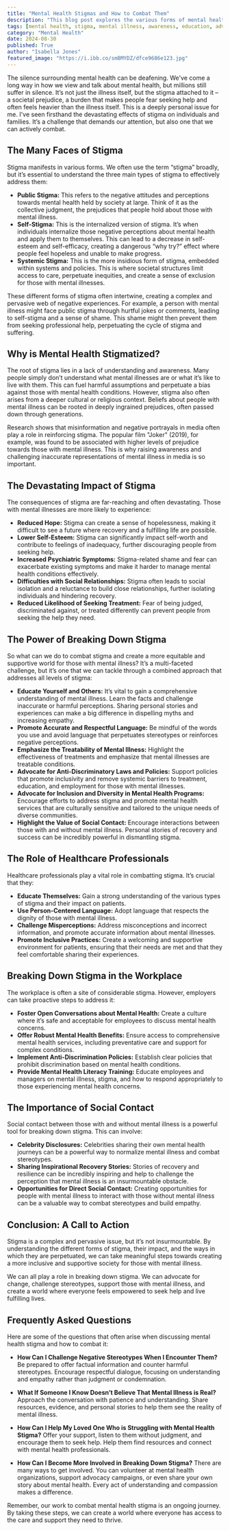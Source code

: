 ```yaml
---
title: "Mental Health Stigmas and How to Combat Them"
description: "This blog post explores the various forms of mental health stigma and its devastating impact. It provides practical strategies to combat stigma, including promoting education, accurate language, and inclusive policies. It also highlights the crucial role of healthcare professionals and employers in creating a supportive environment for those with mental illnesses."
tags: [mental health, stigma, mental illness, awareness, education, advocacy, discrimination, treatment, support, empathy, inclusion, diversity, healthcare, workplace, social contact, recovery, resilience]
category: "Mental Health"
date: 2024-08-30
published: True
author: "Isabella Jones"
featured_image: "https://i.ibb.co/smBMYDZ/dfce9686e123.jpg"
---
```



The silence surrounding mental health can be deafening. We've come a long way in how we view and talk about mental health, but millions still suffer in silence. It’s not just the illness itself, but the stigma attached to it – a societal prejudice, a burden that makes people fear seeking help and often feels heavier than the illness itself. This is a deeply personal issue for me. I've seen firsthand the devastating effects of stigma on individuals and families.  It’s a challenge that demands our attention, but also one that we can actively combat. 

## The Many Faces of Stigma

Stigma manifests in various forms. We often use the term “stigma” broadly, but it’s essential to understand the three main types of stigma to effectively address them:

* **Public Stigma:** This refers to the negative attitudes and perceptions towards mental health held by society at large. Think of it as the collective judgment, the prejudices that people hold about those with mental illness.  
* **Self-Stigma:** This is the internalized version of stigma. It’s when individuals internalize those negative perceptions about mental health and apply them to themselves.  This can lead to a decrease in self-esteem and self-efficacy, creating a dangerous “why try?” effect where people feel hopeless and unable to make progress.
* **Systemic Stigma:**  This is the more insidious form of stigma, embedded within systems and policies. This is where societal structures limit access to care, perpetuate inequities, and create a sense of exclusion for those with mental illnesses.

These different forms of stigma often intertwine, creating a complex and pervasive web of negative experiences.  For example, a person with mental illness might face public stigma through hurtful jokes or comments, leading to self-stigma and a sense of shame.  This shame might then prevent them from seeking professional help, perpetuating the cycle of stigma and suffering.

## Why is Mental Health Stigmatized?

The root of stigma lies in a lack of understanding and awareness. Many people simply don’t understand what mental illnesses are or what it’s like to live with them. This can fuel harmful assumptions and perpetuate a bias against those with mental health conditions.  However, stigma also often arises from a deeper cultural or religious context. Beliefs about people with mental illness can be rooted in deeply ingrained prejudices, often passed down through generations. 

Research shows that misinformation and negative portrayals in media often play a role in reinforcing stigma.  The popular film "Joker" (2019), for example, was found to be associated with higher levels of prejudice towards those with mental illness.  This is why raising awareness and challenging inaccurate representations of mental illness in media is so important. 

## The Devastating Impact of Stigma 

The consequences of stigma are far-reaching and often devastating.  Those with mental illnesses are more likely to experience:

* **Reduced Hope:**  Stigma can create a sense of hopelessness, making it difficult to see a future where recovery and a fulfilling life are possible.
* **Lower Self-Esteem:** Stigma can significantly impact self-worth and contribute to feelings of inadequacy, further discouraging people from seeking help.
* **Increased Psychiatric Symptoms:** Stigma-related shame and fear can exacerbate existing symptoms and make it harder to manage mental health conditions effectively.
* **Difficulties with Social Relationships:**  Stigma often leads to social isolation and a reluctance to build close relationships, further isolating individuals and hindering recovery.
* **Reduced Likelihood of Seeking Treatment:**  Fear of being judged, discriminated against, or treated differently can prevent people from seeking the help they need.

## The Power of Breaking Down Stigma 

So what can we do to combat stigma and create a more equitable and supportive world for those with mental illness?  It’s a multi-faceted challenge, but it’s one that we can tackle through a combined approach that addresses all levels of stigma:

* **Educate Yourself and Others:**  It’s vital to gain a comprehensive understanding of mental illness.  Learn the facts and challenge inaccurate or harmful perceptions. Sharing personal stories and experiences can make a big difference in dispelling myths and increasing empathy.
* **Promote Accurate and Respectful Language:**   Be mindful of the words you use and avoid language that perpetuates stereotypes or reinforces negative perceptions.
* **Emphasize the Treatability of Mental Illness:** Highlight the effectiveness of treatments and emphasize that mental illnesses are treatable conditions.
* **Advocate for Anti-Discriminatory Laws and Policies:**  Support policies that promote inclusivity and remove systemic barriers to treatment, education, and employment for those with mental illnesses.
* **Advocate for Inclusion and Diversity in Mental Health Programs:**  Encourage efforts to address stigma and promote mental health services that are culturally sensitive and tailored to the unique needs of diverse communities.
* **Highlight the Value of Social Contact:** Encourage interactions between those with and without mental illness.  Personal stories of recovery and success can be incredibly powerful in dismantling stigma.

## The Role of Healthcare Professionals

Healthcare professionals play a vital role in combatting stigma. It’s crucial that they:

* **Educate Themselves:**  Gain a strong understanding of the various types of stigma and their impact on patients. 
* **Use Person-Centered Language:**  Adopt language that respects the dignity of those with mental illness.  
* **Challenge Misperceptions:**  Address misconceptions and incorrect information, and promote accurate information about mental illnesses.
* **Promote Inclusive Practices:**  Create a welcoming and supportive environment for patients, ensuring that their needs are met and that they feel comfortable sharing their experiences.

## Breaking Down Stigma in the Workplace

The workplace is often a site of considerable stigma.  However, employers can take proactive steps to address it:

* **Foster Open Conversations about Mental Health:**  Create a culture where it’s safe and acceptable for employees to discuss mental health concerns.
* **Offer Robust Mental Health Benefits:** Ensure access to comprehensive mental health services, including preventative care and support for complex conditions.
* **Implement Anti-Discrimination Policies:** Establish clear policies that prohibit discrimination based on mental health conditions.
* **Provide Mental Health Literacy Training:**  Educate employees and managers on mental illness, stigma, and how to respond appropriately to those experiencing mental health concerns.

## The Importance of Social Contact

Social contact between those with and without mental illness is a powerful tool for breaking down stigma. This can involve:

* **Celebrity Disclosures:** Celebrities sharing their own mental health journeys can be a powerful way to normalize mental illness and combat stereotypes.
* **Sharing Inspirational Recovery Stories:**  Stories of recovery and resilience can be incredibly inspiring and help to challenge the perception that mental illness is an insurmountable obstacle.
* **Opportunities for Direct Social Contact:**  Creating opportunities for people with mental illness to interact with those without mental illness can be a valuable way to combat stereotypes and build empathy.

## Conclusion: A Call to Action

Stigma is a complex and pervasive issue, but it’s not insurmountable. By understanding the different forms of stigma, their impact, and the ways in which they are perpetuated, we can take meaningful steps towards creating a more inclusive and supportive society for those with mental illness. 

We can all play a role in breaking down stigma. We can advocate for change, challenge stereotypes, support those with mental illness, and create a world where everyone feels empowered to seek help and live fulfilling lives. 

## Frequently Asked Questions

Here are some of the questions that often arise when discussing mental health stigma and how to combat it:

* **How Can I Challenge Negative Stereotypes When I Encounter Them?**  Be prepared to offer factual information and counter harmful stereotypes.  Encourage respectful dialogue, focusing on understanding and empathy rather than judgment or condemnation.

* **What If Someone I Know Doesn’t Believe That Mental Illness is Real?**  Approach the conversation with patience and understanding.  Share resources, evidence, and personal stories to help them see the reality of mental illness.

* **How Can I Help My Loved One Who is Struggling with Mental Health Stigma?**  Offer your support, listen to them without judgment, and encourage them to seek help. Help them find resources and connect with mental health professionals.

* **How Can I Become More Involved in Breaking Down Stigma?**  There are many ways to get involved.  You can volunteer at mental health organizations, support advocacy campaigns, or even share your own story about mental health. Every act of understanding and compassion makes a difference.

Remember, our work to combat mental health stigma is an ongoing journey.  By taking these steps, we can create a world where everyone has access to the care and support they need to thrive.  

